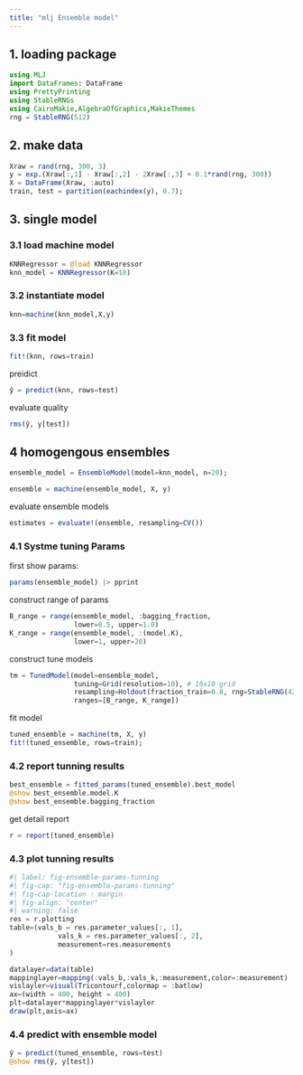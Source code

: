 ```yaml
---
title: "mlj Ensemble model"
---
```


## 1. loading package
```julia
using MLJ
import DataFrames: DataFrame
using PrettyPrinting
using StableRNGs
using CairoMakie,AlgebraOfGraphics,MakieThemes
rng = StableRNG(512)
```

## 2. make data 
```julia
Xraw = rand(rng, 300, 3)
y = exp.(Xraw[:,1] - Xraw[:,2] - 2Xraw[:,3] + 0.1*rand(rng, 300))
X = DataFrame(Xraw, :auto)
train, test = partition(eachindex(y), 0.7);
```

## 3. single model
### 3.1 load  machine  model
```julia
KNNRegressor = @load KNNRegressor
knn_model = KNNRegressor(K=10)
```

### 3.2 instantiate  model
```julia
knn=machine(knn_model,X,y)
```

### 3.3  fit model
```julia
fit!(knn, rows=train)
```

preidict 
```julia
ŷ = predict(knn, rows=test)
```
evaluate quality
```julia
rms(ŷ, y[test])
```

## 4 homogengous ensembles

```julia
ensemble_model = EnsembleModel(model=knn_model, n=20);
```

```julia
ensemble = machine(ensemble_model, X, y)
```

evaluate ensemble models
```julia
estimates = evaluate!(ensemble, resampling=CV())
```

### 4.1 Systme tuning Params 

first show params:
```julia
params(ensemble_model) |> pprint
```

construct range of params 
```julia
B_range = range(ensemble_model, :bagging_fraction,
                lower=0.5, upper=1.0)
K_range = range(ensemble_model, :(model.K),
                lower=1, upper=20)
```

construct tune models
```julia
tm = TunedModel(model=ensemble_model,
                tuning=Grid(resolution=10), # 10x10 grid
                resampling=Holdout(fraction_train=0.8, rng=StableRNG(42)),
                ranges=[B_range, K_range])

```

fit  model 
```julia
tuned_ensemble = machine(tm, X, y)
fit!(tuned_ensemble, rows=train);
```

### 4.2 report tunning results
```julia
best_ensemble = fitted_params(tuned_ensemble).best_model
@show best_ensemble.model.K
@show best_ensemble.bagging_fraction
```

get detail report 
```julia
r = report(tuned_ensemble)
```


### 4.3 plot tunning results 

```julia
#| label: fig-ensemble-params-tunning
#| fig-cap: "fig-ensemble-params-tunning"
#| fig-cap-location : margin
#| fig-align: "center"
#| warning: false
res = r.plotting
table=(vals_b = res.parameter_values[:, 1],
            vals_k = res.parameter_values[:, 2],
            measurement=res.measurements
)

datalayer=data(table)
mappinglayer=mapping(:vals_b,:vals_k,:measurement,color=:measurement)
vislayler=visual(Tricontourf,colormap = :batlow)
ax=(width = 400, height = 400)
plt=datalayer*mappinglayer*vislayler
draw(plt,axis=ax)
```

### 4.4 predict with ensemble model 
```julia
ŷ = predict(tuned_ensemble, rows=test)
@show rms(ŷ, y[test])

```